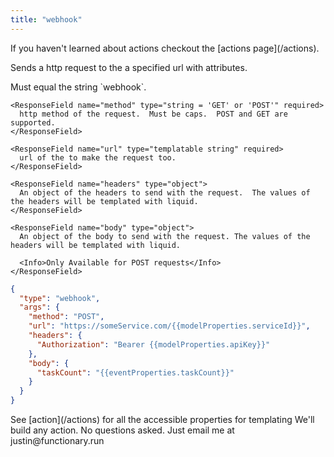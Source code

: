 ```yaml
---
title: "webhook"
---
```


<Note>
  If you haven't learned about actions checkout the [actions page](/actions).
</Note>

Sends a http request to the a specified url with attributes.

<ParamField body="type" type="string = 'webhook'" required>
  Must equal the string `webhook`.
</ParamField>

<ParamField body="args" type="object" required>
  <Expandable title="properties" defaultOpen={true}>

    <ResponseField name="method" type="string = 'GET' or 'POST'" required>
      http method of the request.  Must be caps.  POST and GET are supported.
    </ResponseField>

    <ResponseField name="url" type="templatable string" required>
      url of the to make the request too.
    </ResponseField>

    <ResponseField name="headers" type="object">
      An object of the headers to send with the request.  The values of the headers will be templated with liquid.
    </ResponseField>

    <ResponseField name="body" type="object">
      An object of the body to send with the request. The values of the headers will be templated with liquid.

      <Info>Only Available for POST requests</Info>
    </ResponseField>

  </Expandable>
</ParamField>

```json
{
  "type": "webhook",
  "args": {
    "method": "POST",
    "url": "https://someService.com/{{modelProperties.serviceId}}",
    "headers": {
      "Authorization": "Bearer {{modelProperties.apiKey}}"
    },
    "body": {
      "taskCount": "{{eventProperties.taskCount}}"
    }
  }
}
```

<Tip>
  See [action](/actions) for all the accessible properties for templating
</Tip>

<Tip>
  We'll build any action. No questions asked. Just email me at
  justin@functionary.run
</Tip>

